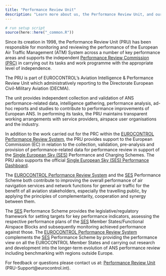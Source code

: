 ```yaml
---
title: "Performance Review Unit"
description: "Learn more about us, the Performance Review Unit, and our functions."
---
```

```r
# run setup script
source(here::here("_common.R"))
```
Since its creation in 1998, the Performance Review Unit (PRU) has been responsible for monitoring and reviewing the performance of the European Air Traffic Management (ATM) System across a number of key performance areas and supports the independent [Performance Review Commission (PRC)](/about/prc/) in carrying out its tasks and work programme with the appropriate level of independence. 

The PRU is part of EUROCONTROL's Aviation Intelligence & Performance Review Unit which administratively reporting to the Directorate European Civil-Military Aviation (DECMA). 

The unit provides independent collection and validation of ANS performance-related data, intelligence gathering, performance analysis, ad-hoc reports and studies to contribute to performance improvements of European ANS. In performing its tasks, the PRU maintains transparent working arrangements with service providers, airspace user organisations and the industry.

In addition to the work carried out for the PRC within the [EUROCONTROL Performance Review System](https://www.eurocontrol.int/air-navigation-services-performance-review/), the PRU provides support to the European Commission (EC) in relation to the collection, validation, pre-analysis and provision of performance-related data for performance review in support of the [Single European Sky (SES)](/acronym/ses/) Performance and Charging Schemes.
The PRU also supports the official [Single European Sky (SES) Performance Dashboard][sesdash]. 

The [EUROCONTROL Performance Review System](https://www.eurocontrol.int/air-navigation-services-performance-review/) and the [SES](/acronym/ses/) Performance Scheme both contribute to improving the overall performance of air navigation services and network functions for general air traffic for the benefit of all aviation stakeholders, especially the travelling public, by applying the principles of complementarity, cooperation and synergy between them.

The [SES](/acronym/ses/) Performance Scheme provides the legislative/regulatory framework for setting targets for key performance indicators, assessing the respective performance plans of the [SES](/acronym/ses/) Member States/Functional Airspace Blocks and subsequently monitoring achieved performance against those.
The [EUROCONTROL Performance Review System](https://www.eurocontrol.int/air-navigation-services-performance-review/) complements the [SES](/acronym/ses/) Performance Scheme by providing the performance view on all the EUROCONTROL Member States and carrying out research and development into the longer-term evolution of ANS performance review including benchmarking with regions outside Europe. 


For feedback or questions please contact us at:
[Performance Review Unit](mailto:PRU-Support@eurocontrol.int)
(PRU-Support@eurocontrol.int).

[sesdash]: https://www.eurocontrol.int/prudata/dashboard/ "Single European Sky Performance Dashboard"